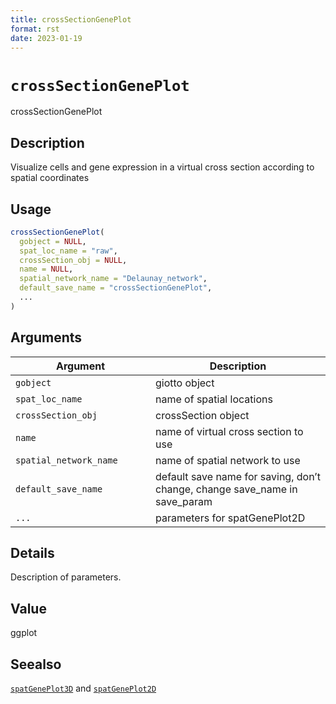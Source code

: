 ```yaml
--- 
title: crossSectionGenePlot 
format: rst 
date: 2023-01-19 
--- 
```

# `crossSectionGenePlot`

crossSectionGenePlot


## Description

Visualize cells and gene expression in a virtual cross section according to spatial coordinates


## Usage

```r
crossSectionGenePlot(
  gobject = NULL,
  spat_loc_name = "raw",
  crossSection_obj = NULL,
  name = NULL,
  spatial_network_name = "Delaunay_network",
  default_save_name = "crossSectionGenePlot",
  ...
)
```


## Arguments

Argument      |Description
------------- |----------------
`gobject`     |     giotto object
`spat_loc_name`     |     name of spatial locations
`crossSection_obj`     |     crossSection object
`name`     |     name of virtual cross section to use
`spatial_network_name`     |     name of spatial network to use
`default_save_name`     |     default save name for saving, don't change, change save_name in save_param
`...`     |     parameters for spatGenePlot2D


## Details

Description of parameters.


## Value

ggplot


## Seealso

[`spatGenePlot3D`](#spatgeneplot3d) and [`spatGenePlot2D`](#spatgeneplot2d)


